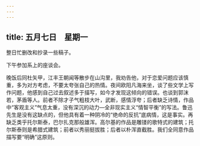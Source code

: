 ```yaml
---
---
---
```

title: 五月七日　星期一
---




整日忙删改和抄录一些稿子。

下午参加系上的座谈会。

晚饭后同杜矢甲，江丰王朝闻等散步在山沟里，我劝告他，对于恋爱问题应该慎重，多为对方考虑，不要太夸张自己的热情。夜间欧阳凡海来坐，谈了些文学上写作问题，他感到自己过去叙述多于描写，如今才发现这倾向的错误。也谈到郭沫若，茅盾等人。前者不除才子气粗枝大叶，武断，感情浮夸；后者缺乏诗情，作品中“客观主义”气息太重，没有深沉的动力―全非现实主义“情智平衡”的写法。鲁迅先生是没有这缺点的，但他具有着一种阴冷的“绝命的反抗”底病情，这是事实。再缺乏类乎托尔斯泰，巴尔扎克那般雄浑。高尔基的作品是雕镂的歌特式的建筑；托尔斯泰则是希腊式建筑；前者以秀丽挺拔胜；后者以朴浑直截胜。我们全同意作品描写要“明确”这原则。